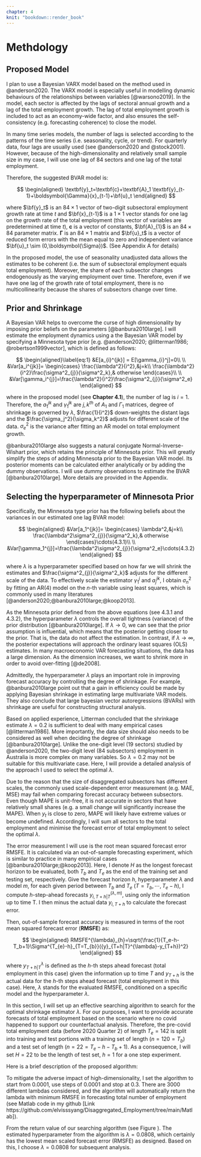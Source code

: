 ```yaml
---
chapter: 4
knit: "bookdown::render_book"
---
```




# Methdology

## Proposed Model

I plan to use a Bayesian VARX model based on the method used in @anderson2020. The VARX model is especially useful in modelling dynamic behaviours of the relationships between variables [@warsono2019]. In the model, each sector is affected by the lags of sectoral annual growth and a lag of the total employment growth. The lag of total employment growth is included to act as an economy-wide factor, and also ensures the self-consistency (e.g. forecasting coherence) to close the model. 



In many time series models, the number of lags is selected according to the patterns of the time series (i.e. seasonality, cycle, or trend). For quarterly data, four lags are usually used (see @anderson2020 and @stock2001). However, because of the high-dimensionality and relatively small sample size in my case, I will use one lag of 84 sectors and one lag of the total employment. 

Therefore, the suggested BVAR model is: 

$$
\begin{aligned}
\textbf{y}_t=\textbf{c}+\textbf{A}_1 \textbf{y}_{t-1}+\boldsymbol{\Gamma}{x}_{t-1}+\bf{u}_t
\end{aligned}
$$

where $\bf{y}_t$ is an $84\times1$ vector of two-digit subsectoral employment growth rate at time $t$  and $\bf{x}_{t-1}$ is a $1\times1$ vector stands for one lag on the growth rate of the total employment (this vector of variables are predetermined at time $t$), $\textbf{c}$ is a vector of constants, $\bf{A}_{1}$ is an $84\times84$ parameter matrix. $\boldsymbol{\Gamma}$ is an $84\times1$ matrix and $\bf{u}_t$ is a vector of reduced form errors with the mean equal to zero and independent variance $\bf{u}_t \sim (0,\boldsymbol{\Sigma})$. (See Appendix A for details)

In the proposed model, the use of seasonality unadjusted data allows the estimates to be coherent (i.e. the sum of subsectoral employment equals total employment). Moreover, the share of each subsector changes endogenously as the varying employment over time. Therefore, even if we have one lag of the growth rate of total employment, there is no multicollinearity because the shares of subsectors change over time. 




## Prior and Shrinkage

A Bayesian VAR helps to overcome the curse of high dimensionality by imposing prior beliefs on the parameters [@banbura2010large]. I will estimate the employment dynamics using a the Bayesian VAR model by specifying a Minnesota type prior [e.g. @anderson2020; @litterman1986; @robertson1999vector], which is defined as follows: 



$$
\begin{aligned}\label{eq:1}
&E[a_{i}^{jk}] = E[\gamma_{i}^j]=0\\
\\
&Var[a_i^{jk}]= 
\begin{cases}
\frac{\lambda^2}{i^2},&j=k\\
\frac{\lambda^2}{i^2}\frac{\sigma^2_{j}}{\sigma^2_k},& otherwise
\end{cases}\\
\\
&Var[\gamma_i^{j}]=\frac{\lambda^2}{i^2}\frac{\sigma^2_{j}}{\sigma^2_e}
\end{aligned}
$$

where in the proposed model (see **Chapter 4.1**), the number of lag is $i=1$. Therefore, the $a_{1}^{jk}$ and $\gamma_{1}^{jk}$ are ${j,k}^{th}$ of $A_1$ and $\Gamma_1$ matrices,  degree of shrinkage is governed by $\lambda$, $\frac{1}{i^2}$ down-weights the distant lags and the $\frac{\sigma_j^2}{\sigma_k^2}$ adjusts for different scale of the data. $\sigma^2_e$ is the variance after fitting an AR model on total employment growth. 




@banbura2010large also suggests a natural conjugate Normal-Inverse-Wishart prior, which retains the principle of Minnesota prior. This will greatly simplify the steps of adding Minnesota prior to the Bayesian VAR model. Its posterior moments can be calculated either analytically or by adding the dummy observations. I will use dummy observations to estimate the BVAR [@banbura2010large]. More details are provided in the Appendix.





## Selecting the hyperparameter of Minnesota Prior 

Specifically, the Minnesota type prior has the following beliefs about the variances in our estimated one lag BVAR model: 

$$
\begin{aligned}
&Var[a_1^{jk}]= 
\begin{cases}
\lambda^2,&j=k\\
\frac{\lambda^2\sigma^2_{j}}{\sigma^2_k},& otherwise
\end{cases}\cdots(4.3.1)\\
\\
&Var[\gamma_1^{j}]=\frac{\lambda^2\sigma^2_{j}}{\sigma^2_e}\cdots(4.3.2)
\end{aligned}
$$

where $\lambda$ is a hyperparameter specified based on how far we will shrink the estimates and $\frac{\sigma^2_{j}}{\sigma^2_k}$ adjusts for the different scale of the data. To effectively scale the estimator $\gamma^j_1$ and $a_j^{jk}$, I obtain $\sigma_n^2$ by fitting an AR(4) model on the $n$-th variable using least squares, which is commonly used in many literatures [@anderson2020;@banbura2010large;@koop2013]. 



As the Minnesota prior defined from the above equations (see $4.3.1$ and $4.3.2$), the hyperparameter $\lambda$ controls the overall tightness (variance) of the prior distribution [@banbura2010large]. If $\lambda\rightarrow0$, we can see that the prior assumption is influential, which means that the posterior getting closer to the prior. That is, the data do not affect the estimation. In contrast, if $\lambda\rightarrow\infty$, the posterior expectations will approach the ordinary least squares (OLS) estimates. In many macroeconomic VAR forecasting situations, the data has a large dimension. As the dimension increases, we want to shrink more in order to avoid over-fitting [@de2008]. 






Admittedly, the hyperparameter $\lambda$ plays an important role in improving forecast accuracy by controlling the degree of shrinkage. For example, @banbura2010large point out that a gain in efficiency could be made by applying  Bayesian shrinkage in estimating large multivariate VAR models. They also conclude that large bayesian vector autoregressions (BVARs) with shrinkage are useful for constructing structural analysis.






Based on applied experience, Litterman concluded that the shrinkage estimate $\lambda=0.2$ is sufficient to deal with many empirical cases [@litterman1986]. More importantly, the data size should also needs to be considered as well when deciding the degree of shrinkage [@banbura2010large]. Unlike the one-digit level (19 sectors) studied by @anderson2020, the two-digit level (84 subsectors) employment in Australia is more complex on many variables. So $\lambda=0.2$ may not be suitable for this multivariate case. Here, I will provide a detailed analysis of the approach I used to select the optimal $\lambda$.








Due to the reason that the size of disaggregated subsectors has different scales, the commonly used scale-dependent error measurement (e.g. MAE, MSE) may fail when comparing forecast accuracy between subsectors. Even though MAPE is unit-free, it is not accurate in sectors that have relatively small shares (e.g. a small change will significantly increase the MAPE). When $y_t$ is close to zero, MAPE will likely have extreme values or become undefined. Accordingly, I will sum all sectors to the total employment and minimise the forecast error of total employment to select the optimal $\lambda$.



The error measurement I will use is the root mean squared forecast error RMSFE. It is calculated via an out-of-sample forecasting experiment, which is similar to practice in many empirical cases [@banbura2010large;@koop2013]. Here, I denote $H$ as the longest forecast horizon to be evaluated, both $T_{b}$ and $T_{e}$ as the end of the training set and testing set, respectively. Give the forecast horizon $h$, hyperparameter $\lambda$ and model $m$, for each given period between $T_{b}$ and $T_{e}$ ($T=T_b,\cdots,T_{e}-h$), I compute $h$-step-ahead forecasts ${y}_{i,T+h|T}^{(\lambda,m)}$, using only the information up to time T. I then minus the actual data $y_{i,T+h}$ to calculate the forecast error.



Then, out-of-sample forecast accuracy is measured in terms of the root mean squared forecast error (**RMSFE**) as: 


$$
\begin{aligned}
RMSFE^{\lambda}_{h}=\sqrt{\frac{1}{T_e-h-T_b+1}\Sigma^{T_{e}-h}_{T=T_{b}}({y}_{T+h|T}^{\lambda}-y_{T+h})^2}
\end{aligned}
$$


where ${y}_{T+h|T}^{\lambda}$ is defined as the $h$-th steps ahead forecast (total employment in this case) given the information up to time $T$ and $y_{T+h}$ is the actual data for the $h$-th steps ahead forecast (total employment in this case). Here, $\lambda$ stands for the evaluated RMSFE, conditioned on a specific model and the hyperparameter $\lambda$. 



In this section, I will set up an effective searching algorithm to search for the optimal shrinkage estimator $\lambda$. For our purposes, I want to provide accurate forecasts of total employment based on the scenario where no covid happened to support our counterfactual analysis. Therefore, the pre-covid total employment data (before 2020 Quarter 2) of length $T_e=142$ is split into training and test portions with a training set of length ($n=120=T_b$) and a test set of length ($n=22=T_e-h-T_b+1$). As a consequence, I will set $H=22$ to be the length of test set, $h=1$ for a one step experiment. 


Here is a brief description of the proposed algorithm: 



\graphicspath{ {/Users/elvisyang/Desktop/hon_proj/Disaggregated_Employment/Honours_thesis/figures} }

\begin{figure}[ht]
\includegraphics[scale=0.7]{Flowchart_algo}
\centering
\caption{Proposed algorithm for selecting the optimal $\lambda$}
\label{fig:sealgo}
\end{figure}
  



To mitigate the adverse impact of high-dimensionality, I set the algorithm to start from $0.0001$, use steps of $0.0001$ and stop at $0.3$. There are 3000 different lambdas considered, and the algorithm will automatically return the lambda with minimum RMSFE in forecasting total number of employment (see Matlab code in my github [Link https://github.com/elvisssyang/Disaggregated_Employment/tree/main/Matlab]). 



From the return value of our searching algorithm (see Figure \ref{fig:sealgo}). The estimated hyperparameter from the algorithm is $\lambda=0.0808$, which certainly has the lowest mean scaled forecast error (RMSFE) as designed. Based on this, I choose $\lambda=0.0808$ for subsequent analysis. 



\newpage

